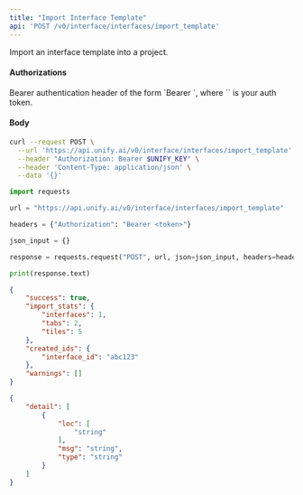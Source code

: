```yaml
---
title: "Import Interface Template"
api: 'POST /v0/interface/interfaces/import_template'
---
```

Import an interface template into a project.

#### Authorizations

<ParamField header="Authorization" type="string" required="true">
  Bearer authentication header of the form `Bearer <token>`, where `<token>` is your auth token.
</ParamField>

#### Body

<ParamField body="project" type="string" required="true">

</ParamField>

<ParamField body="validate_first" type="boolean"  default="true">

</ParamField>

<ParamField body="auto_sanitize" type="boolean"  default="true">

</ParamField>

<ParamField body="overwrite_existing" type="boolean"  default="false">

</ParamField>

<ParamField body="template" type="object" required="true">

</ParamField>

<ParamField body="new_interface_name" type="string | null" >

</ParamField>

<RequestExample>

```bash cURL
curl --request POST \
  --url 'https://api.unify.ai/v0/interface/interfaces/import_template' \
  --header "Authorization: Bearer $UNIFY_KEY" \
  --header 'Content-Type: application/json' \
  --data '{}'
```

```python Python
import requests

url = "https://api.unify.ai/v0/interface/interfaces/import_template"

headers = {"Authorization": "Bearer <token>"}

json_input = {}

response = requests.request("POST", url, json=json_input, headers=headers)

print(response.text)
```

</RequestExample>
<ResponseExample>

```json 200
{
    "success": true,
    "import_stats": {
        "interfaces": 1,
        "tabs": 2,
        "tiles": 5
    },
    "created_ids": {
        "interface_id": "abc123"
    },
    "warnings": []
}
```

```json 422
{
    "detail": [
        {
            "loc": [
                "string"
            ],
            "msg": "string",
            "type": "string"
        }
    ]
}
```

</ResponseExample>
